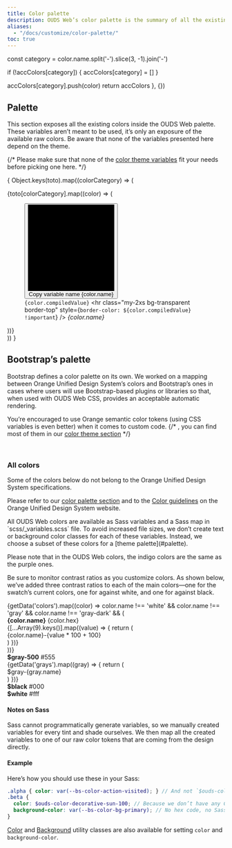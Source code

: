 ```yaml
---
title: Color palette
description: OUDS Web’s color palette is the summary of all the existing and useable colors.
aliases:
  - "/docs/customize/color-palette/"
toc: true
---
```



  const category = color.name.split('-').slice(3, -1).join('-')

  if (!accColors[category]) {
    accColors[category] = []
  }

  accColors[category].push(color)
  return accColors
}, {})

## Palette

This section exposes all the existing colors inside the OUDS Web palette. These variables aren’t meant to be used, it’s only an exposure of the available raw colors. Be aware that none of the variables presented here depend on the theme.

{/* Please make sure that none of the [color theme variables]([[docsref:/customize/color-theme]]) fit your needs before picking one here. */}

{
  Object.keys(toto).map((colorCategory) => (
    <div class="row row-cols-1 row-cols-sm-2 row-cols-md-4 row-cols-lg-3 row-cols-xl-5 gy-tall pb-lg">
      {toto[colorCategory].map((color) => (
        <figure class="mb-none" aria-label={color.name}>
          <button class="border-none p-none color-copy ratio ratio-1x1" data-clipboard-text={color.name} data-bs-toggle="tooltip" data-bs-title="Copy to clipboard">
            <svg viewBox="0 0 100 100" class="rounded" aria-hidden="true" preserveAspectRatio="xMidYMid meet">
              {color.compiledValue.includes('rgba') && (
                <>
                  <rect fill="#fff" width="50" height="100"/>
                  <rect fill="#141414" x="50" width="50" height="100"/>
                </>
              )}
              <rect fill={color.compiledValue} width="100" height="100"/>
              {color.compiledValue.includes('rgba') && (
                <>
                  <svg class="decorative-xsmall-icon text-always-black" x="15" y="15" width="20" height="20" aria-hidden="true">
                    <use xlink:href={getVersionedDocsPath('/assets/img/ouds-web-sprite.svg#ui-light-mode')}/>
                  </svg>
                  <svg class="decorative-xsmall-icon text-always-white" x="65" y="15" width="20" height="20" aria-hidden="true">
                    <use xlink:href={getVersionedDocsPath('/assets/img/ouds-web-sprite.svg#ui-dark-mode')}/>
                  </svg>
                </>
              )}
            </svg>
            <span class="visually-hidden">Copy variable name {color.name}</span>
          </button>
          <figcaption class="py-2xs">
            <code class="user-select-all">{color.compiledValue}</code>
            <hr class="my-2xs bg-transparent border-top" style={`border-color: ${color.compiledValue} !important`} />
            <var class="user-select-all">{color.name}</var>
          </figcaption>
        </figure>
      ))}
    </div>
  ))
}

## Bootstrap’s palette

Bootstrap defines a color palette on its own. We worked on a mapping between Orange Unified Design System’s colors and Bootstrap’s ones in cases where users will use Bootstrap-based plugins or libraries so that, when used with OUDS Web CSS, provides an acceptable automatic rendering.

You’re encouraged to use Orange semantic color tokens (using CSS variables is even better) when it comes to custom code.
{/* , you can find most of them in our [color theme section]([[docsref:/customize/color-theme]]) */}

<BootstrapCompatibility>
<br />

### All colors

<Callout type="danger">
Some of the colors below do not belong to the Orange Unified Design System specifications.

Please refer to our [color palette section](#palette) and to the [Color guidelines](https://unified-design-system.orange.com/472794e18/p/217ac6-color) on the Orange Unified Design System website.
</Callout>

<Callout type="warning">
All OUDS Web colors are available as Sass variables and a Sass map in `scss/_variables.scss` file. To avoid increased file sizes, we don’t create text or background color classes for each of these variables. Instead, we choose a subset of these colors for a [theme palette](#palette).

Please note that in the OUDS Web colors, the indigo colors are the same as the purple ones.
</Callout>

Be sure to monitor contrast ratios as you customize colors. As shown below, we’ve added three contrast ratios to each of the main colors—one for the swatch’s current colors, one for against white, and one for against black.

<div class="row font-monospace">
  {getData('colors').map((color) => color.name !== 'white' && color.name !== 'gray' && color.name !== 'gray-dark' && (
    <div class="col-md-4 mb-lg">
      <div class={`p-lg mb-sm position-relative swatch-${color.name}`}>
        <strong class="d-block">{color.name}</strong>
        {color.hex}
      </div>
      {[...Array(9).keys()].map((value) => {
        return (
          <div class={`p-lg bd-${color.name}-${value * 100 + 100}`}>{color.name}-{value * 100 + 100}</div>
        )
      })}
    </div>
  ))}

  <div class="col-md-4 mb-lg">
    <div class="p-lg mb-sm position-relative swatch-gray-500">
      <strong class="d-block">$gray-500</strong>
      #555
    </div>
    {getData('grays').map((gray) => {
      return (
        <div class={`p-lg bd-gray-${gray.name}`}>$gray-{gray.name}</div>
      )
    })}
  </div>

  <div class="col-md-4 mb-lg">
    <div class="p-lg mb-sm bd-black text-always-on-black">
      <strong class="d-block">$black</strong>
      #000
    </div>
    <div class="p-lg mb-sm bd-white border">
      <strong class="d-block">$white</strong>
      #fff
    </div>
  </div>
</div>

#### Notes on Sass

Sass cannot programmatically generate variables, so we manually created variables for every tint and shade ourselves. We then map all the created variables to one of our raw color tokens that are coming from the design directly.

#### Example

Here’s how you should use these in your Sass:

```scss
.alpha { color: var(--bs-color-action-visited); } // And not `$ouds-color-decorative-amethyst-600` or `$ouds-color-action-visited-light` directly
.beta {
  color: $ouds-color-decorative-sun-100; // Because we don’t have any CSS variable but prefer avoid the raw variables
  background-color: var(--bs-color-bg-primary); // No hex code, no Sass variable
}
```

[Color]([[docsref:/utilities/colors]]) and [Background]([[docsref:/utilities/background]]) utility classes are also available for setting `color` and `background-color`.
</BootstrapCompatibility>
